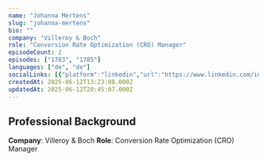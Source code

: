 ```yaml
---
name: "Johanna Mertens"
slug: "johanna-mertens"
bio: ""
company: "Villeroy & Boch"
role: "Conversion Rate Optimization (CRO) Manager"
episodeCount: 2
episodes: ["1783", "1785"]
languages: ["de", "de"]
socialLinks: [{"platform":"linkedin","url":"https://www.linkedin.com/in/johanna-mertens-7a0522154/"}]
createdAt: 2025-06-12T13:23:08.000Z
updatedAt: 2025-06-12T20:45:07.000Z
---
```


## Professional Background

**Company**: Villeroy & Boch
**Role**: Conversion Rate Optimization (CRO) Manager
